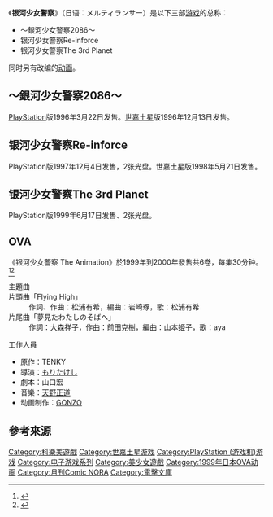 {{Expand|time=2010-10-05}}
《'''银河少女警察'''》（日语：メルティランサー）是以下三部[[游戏|游戏]]的总称：
*〜銀河少女警察2086〜
*银河少女警察Re-inforce
*银河少女警察The 3rd Planet

同时另有改编的[[动画|动画]]。

==〜銀河少女警察2086〜==
[[PlayStation|PlayStation]]版1996年3月22日发售。[[世嘉土星|世嘉土星]]版1996年12月13日发售。

==银河少女警察Re-inforce==
PlayStation版1997年12月4日发售，2张光盘。世嘉土星版1998年5月21日发售。

==银河少女警察The 3rd Planet==
PlayStation版1999年6月17日发售、2张光盘。

==OVA==
《银河少女警察 The Animation》於1999年到2000年發售共6卷，每集30分钟。<ref>{{cite web|title=メルティランサー The Animation(1999)|url=http://www.allcinema.net/prog/show_c.php?num_c=90344|website=allcinema|language=ja}}</ref><ref>{{cite web|title=Melty Lancer (OAV)|url=http://www.animenewsnetwork.com/encyclopedia/anime.php?id=1008|website=Anime News Network|language=en}}</ref>

;主題曲
;片頭曲「Flying High」
:作詞、作曲：松浦有希，編曲：岩崎琢，歌：松浦有希
;片尾曲「夢見たわたしのそばへ」
:作詞：大森祥子，作曲：前田克樹，編曲：山本姫子，歌：aya

;工作人員
*原作：TENKY 
*導演：[[もりたけし|もりたけし]]
*劇本：山口宏 
*音樂：[[天野正道|天野正道]]
*动画制作：[[GONZO|GONZO]]

==參考來源==
{{reflist}}

{{森健執導作品}}
{{GONZO}}

{{DEFAULTSORT:Merutiransaa}}
[[Category:科樂美遊戲|Category:科樂美遊戲]]
[[Category:世嘉土星游戏|Category:世嘉土星游戏]]
[[Category:PlayStation_(游戏机)游戏|Category:PlayStation (游戏机)游戏]]
[[Category:电子游戏系列|Category:电子游戏系列]]
[[Category:美少女遊戲|Category:美少女遊戲]]
[[Category:1999年日本OVA动画|Category:1999年日本OVA动画]]
[[Category:月刊Comic_NORA|Category:月刊Comic NORA]]
[[Category:電擊文庫|Category:電擊文庫]]
